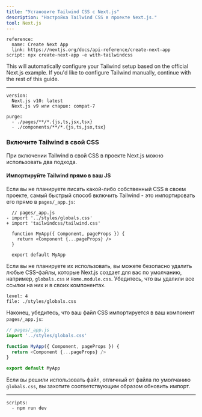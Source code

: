 ```yaml
---
title: "Установите Tailwind CSS с Next.js"
description: "Настройка Tailwind CSS в проекте Next.js."
tool: Next.js
---
```


```preval installation
reference:
  name: Create Next App
  link: https://nextjs.org/docs/api-reference/create-next-app
script: npx create-next-app -e with-tailwindcss
```

This will automatically configure your Tailwind setup based on the official Next.js example. If you'd like to configure Tailwind manually, continue with the rest of this guide.

---

```preval setup
version:
  Next.js v10: latest
  Next.js v9 или старше: compat-7
```

```preval configuration
purge: 
  - ./pages/**/*.{js,ts,jsx,tsx}
  - ./components/**/*.{js,ts,jsx,tsx}
```

### Включите Tailwind в свой CSS

При включении Tailwind в свой CSS в проекте Next.js можно использовать два подхода.

#### Импортируйте Tailwind прямо в ваш JS

Если вы не планируете писать какой-либо собственный CSS в своем проекте, самый быстрый способ включить Tailwind - это импортировать его прямо в `pages/_app.js`:

```diff-js
  // pages/_app.js
- import '../styles/globals.css'
+ import 'tailwindcss/tailwind.css'

  function MyApp({ Component, pageProps }) {
    return <Component {...pageProps} />
  }

  export default MyApp
```

Если вы не планируете их использовать, вы можете безопасно удалить любые CSS-файлы, которые Next.js создает для вас по умолчанию, например, `globals.css` и `Home.module.css`. Убедитесь, что вы удалили все ссылки на них и в своих компонентах.

```preval include
level: 4
file: ./styles/globals.css 
```

Наконец, убедитесь, что ваш файл CSS импортируется в ваш компонент `pages/_app.js`:

```js
// pages/_app.js
import '../styles/globals.css'

function MyApp({ Component, pageProps }) {
  return <Component {...pageProps} />
}

export default MyApp
```

Если вы решили использовать файл, отличный от файла по умолчанию `globals.css`, вы захотите соответствующим образом обновить импорт.

---

```preval finish
scripts:
  - npm run dev
```

